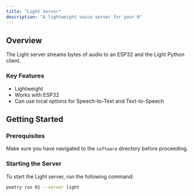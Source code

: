 ```yaml
---
title: "Light Server"
description: "A lightweight voice server for your 0"
---
```


## Overview

The Light server streams bytes of audio to an ESP32 and the Light Python client.

### Key Features

- Lightweight
- Works with ESP32
- Can use local options for Speech-to-Text and Text-to-Speech

## Getting Started

### Prerequisites

Make sure you have navigated to the `software` directory before proceeding.

### Starting the Server

To start the Light server, run the following command:

```bash
poetry run 01 --server light
```
